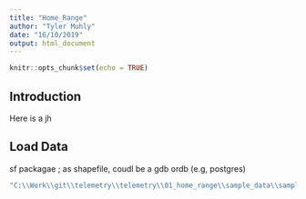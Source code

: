 ```yaml
---
title: "Home_Range"
author: "Tyler Muhly"
date: "16/10/2019"
output: html_document
---
```


```r
knitr::opts_chunk$set(echo = TRUE)
```

## Introduction

Here is a jh

## Load Data

sf packagae ; as shapefile, coudl be a gdb ordb (e.g, postgres)


```r


"C:\\Work\\git\\telemetry\\telemetry\\01_home_range\\sample_data\\sample_animal_locations.shp"



```

